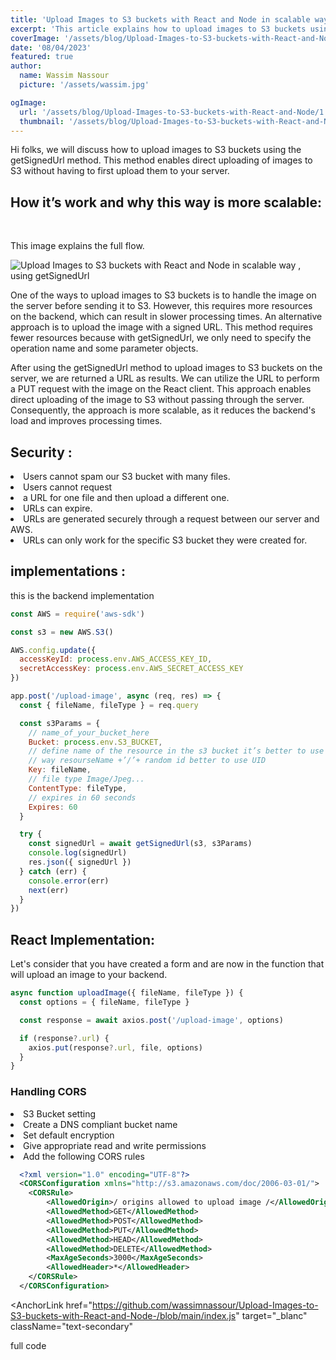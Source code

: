 ```yaml
---
title: 'Upload Images to S3 buckets with React and Node in scalable way , using getSignedUrl'
excerpt: 'This article explains how to upload images to S3 buckets using the `getSignedUrl` method. This method enables direct uploading of images to S3 without having to first upload them to your server.'
coverImage: '/assets/blog/Upload-Images-to-S3-buckets-with-React-and-Node/1.png'
date: '08/04/2023'
featured: true
author:
  name: Wassim Nassour
  picture: '/assets/wassim.jpg'

ogImage:
  url: '/assets/blog/Upload-Images-to-S3-buckets-with-React-and-Node/1.png'
  thumbnail: '/assets/blog/Upload-Images-to-S3-buckets-with-React-and-Node/1.png'
---
```


Hi folks, we will discuss how to upload images to S3 buckets using the <Tag>getSignedUrl</Tag> method. This method enables direct uploading of images to S3 without having to first upload them to your server.

## How it’s work and why this way is more scalable:

<br />

This image explains the full flow.

<Img
  className="w-full"
  alt="Upload Images to S3 buckets with React and Node in scalable way , using getSignedUrl"
  src="/assets/blog/Upload-Images-to-S3-buckets-with-React-and-Node/flow.png"
/>

One of the ways to upload images to S3 buckets is to handle the image on the server before sending it to S3. However, this requires more resources on the backend, which can result in slower processing times. An alternative approach is to upload the image with a signed URL. This method requires fewer resources because with <Tag>getSignedUrl</Tag>, we only need to specify the operation name and some parameter objects.

After using the <Tag>getSignedUrl</Tag> method to upload images to S3 buckets on the server, we are returned a URL as results. We can utilize the URL to perform a PUT request with the image on the React client. This approach enables direct uploading of the image to S3 without passing through the server. Consequently, the approach is more scalable, as it reduces the backend's load and improves processing times.

## Security :

<Li> Users cannot spam our S3 bucket with many files.</Li>
<Li> Users cannot request</Li>
<Li> a URL for one file and then upload a different one. </Li>
<Li> URLs can expire.</Li>
<Li>URLs are generated securely through a request between our server and AWS.</Li>
<Li>URLs can only work for the specific S3 bucket they were created for.</Li>

## implementations :

this is the backend implementation

```javascript
const AWS = require('aws-sdk')

const s3 = new AWS.S3()

AWS.config.update({
  accessKeyId: process.env.AWS_ACCESS_KEY_ID,
  secretAccessKey: process.env.AWS_SECRET_ACCESS_KEY
})

app.post('/upload-image', async (req, res) => {
  const { fileName, fileType } = req.query

  const s3Params = {
    // name_of_your_bucket_here
    Bucket: process.env.S3_BUCKET,
    // define name of the resource in the s3 bucket it’s better to use it like this
    // way resourseName +’/’+ random id better to use UID
    Key: fileName,
    // file type Image/Jpeg...
    ContentType: fileType,
    // expires in 60 seconds
    Expires: 60
  }

  try {
    const signedUrl = await getSignedUrl(s3, s3Params)
    console.log(signedUrl)
    res.json({ signedUrl })
  } catch (err) {
    console.error(err)
    next(err)
  }
})
```

## React Implementation:

Let's consider that you have created a form and are now in the function that will upload an image to your backend.

```javascript
async function uploadImage({ fileName, fileType }) {
  const options = { fileName, fileType }

  const response = await axios.post('/upload-image', options)

  if (response?.url) {
    axios.put(response?.url, file, options)
  }
}
```

### Handling CORS

<Li>S3 Bucket setting</Li>
<Li>Create a DNS compliant bucket name</Li>
<Li>Set default encryption</Li>
<Li>Give appropriate read and write permissions</Li>
<Li>Add the following CORS rules</Li>

```xml
  <?xml version="1.0" encoding="UTF-8"?>
  <CORSConfiguration xmlns="http://s3.amazonaws.com/doc/2006-03-01/">
    <CORSRule>
        <AllowedOrigin>/ origins allowed to upload image /</AllowedOrigin>
        <AllowedMethod>GET</AllowedMethod>
        <AllowedMethod>POST</AllowedMethod>
        <AllowedMethod>PUT</AllowedMethod>
        <AllowedMethod>HEAD</AllowedMethod>
        <AllowedMethod>DELETE</AllowedMethod>
        <MaxAgeSeconds>3000</MaxAgeSeconds>
        <AllowedHeader>*</AllowedHeader>
    </CORSRule>
  </CORSConfiguration>

```

<AnchorLink
  href="https://github.com/wassimnassour/Upload-Images-to-S3-buckets-with-React-and-Node-/blob/main/index.js"
  target="_blanc"
  className="text-secondary"
>
  full code
</AnchorLink>
